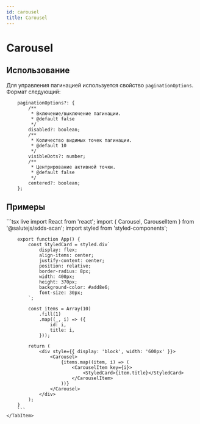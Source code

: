 ```yaml
---
id: carousel
title: Carousel
---
```



# Carousel

<Description name="Carousel" />
<PropsTable name="Carousel" exclude="scrollAlign" />

## Использование
Для управления пагинацией используется свойство `paginationOptions`. Формат следующий:

```tsx
    paginationOptions?: {
        /**
         * Включение/выключение пагинации.
         * @default false
         */
        disabled?: boolean;
        /**
         * Количество видимых точек пагинации.
         * @default 10
         */
        visibleDots?: number;
        /**
         * Центрирование активной точки.
         * @default false
         */
        centered?: boolean;
    };
```
## Примеры

<Tabs>
    <TabItem value="basic" label="Basic" default>
        ```tsx live
        import React from 'react';
        import { Carousel, CarouselItem } from '@salutejs/sdds-scan';
        import styled from 'styled-components';

        export function App() {
            const StyledCard = styled.div`
                display: flex;
                align-items: center;
                justify-content: center;
                position: relative;
                border-radius: 8px;
                width: 400px;
                height: 370px;
                background-color: #add8e6;
                font-size: 30px;
            `;

            const items = Array(10)
                .fill(1)
                .map((_, i) => ({
                    id: i,
                    title: i,
                }));

            return (
                <div style={{ display: 'block', width: '600px' }}>
                    <Carousel>
                        {items.map((item, i) => (
                            <CarouselItem key={i}>
                                <StyledCard>{item.title}</StyledCard>
                            </CarouselItem>
                        ))}
                    </Carousel>
                </div>
            );
        }
        ```
    </TabItem>
</Tabs>
